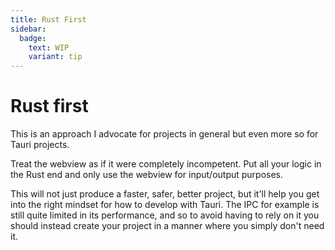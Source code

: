```yaml
---
title: Rust First
sidebar:
  badge:
    text: WIP
    variant: tip
---
```


# Rust first

This is an approach I advocate for projects in general but even more so for Tauri projects.

Treat the webview as if it were completely incompetent. Put all your logic in the Rust end and only use the webview for input/output purposes.

This will not just produce a faster, safer, better project, but it'll help you get into the right mindset for how to develop with Tauri. The IPC for example is still quite limited in its performance, and so to avoid having to rely on it you should instead create your project in a manner where you simply don't need it.
